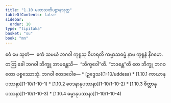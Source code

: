```yaml
---
title: "1.10 မဟာသတိပဋ္ဌာနသုတ္တ"
tableOfContents: false
sidebar:
  order: 10
type: "tipitaka"
basket: "su"
book: "mn"
---
```



<DynamicBreadcrumb />

<Division number="105" book="mn" e="ch" v="24" p="211">

<Paragraph number="301" book="mn">
ဧဝံ မေ သုတံ—  ဧကံ သမယံ ဘဂဝါ ကုရူသု ဝိဟရတိ ကမ္မာသဓမ္မံ နာမ ကုရူနံ နိဂမော. တတြ ခေါ ဘဂဝါ ဘိက္ခူ အာမန္တေသိ—  “ဘိက္ခဝေါ”တိ. “ဘဒန္တေ”တိ တေ ဘိက္ခူ ဘဂဝတော ပစ္စဿောသုံ. ဘဂဝါ ဧတဒဝေါစ—

</Paragraph>
</Division>

<TableOfContents book="mn" section="1.10">
* [ဥဒ္ဒေသ](1-10/uddesa)
* [1.10.1 ကာယာနုပဿနာ](1-10/1-10-1)
* [1.10.2 ဝေဒနာနုပဿနာ](1-10/1-10-2)
* [1.10.3 စိတ္တာနုပဿနာ](1-10/1-10-3)
* [1.10.4 ဓမ္မာနုပဿနာ](1-10/1-10-4)
</TableOfContents>